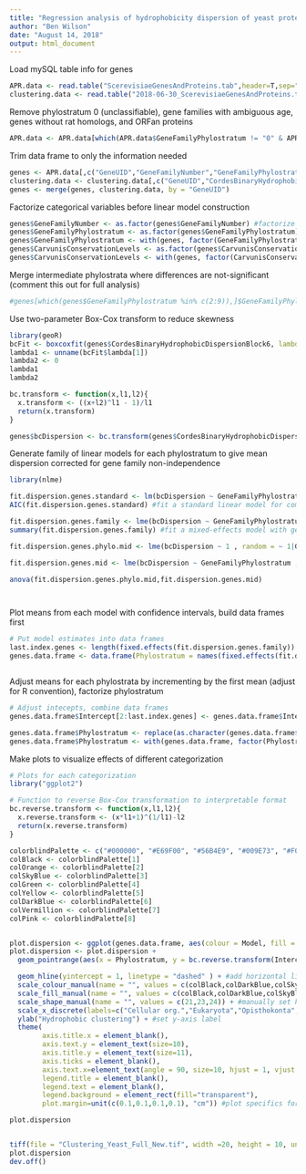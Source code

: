 ```yaml
---
title: "Regression analysis of hydrophobicity dispersion of yeast proteins"
author: "Ben Wilson"
date: "August 14, 2018"
output: html_document
---
```

  
Load mySQL table info for genes
```r
APR.data <- read.table("ScerevisiaeGenesAndProteins.tab",header=T,sep="\t") #read mySQL data into data frame
clustering.data <- read.table("2018-06-30_ScerevisiaeGenesAndProteins.tab", sep = "\t", header = TRUE)
```

Remove phylostratum 0 (unclassifiable), gene families with ambiguous age, genes without rat homologs, and ORFan proteins
```r
APR.data <- APR.data[which(APR.data$GeneFamilyPhylostratum != "0" & APR.data$ExcludedAsDubious != 1),] #exclude unclassifiable genes, false-positive rich ORFans
```

Trim data frame to only the information needed
```r
genes <- APR.data[,c("GeneUID","GeneFamilyNumber","GeneFamilyPhylostratum","CarvunisConservationLevels")] #subset out 
clustering.data <- clustering.data[,c("GeneUID","CordesBinaryHydrophobicDispersionBlock6")]
genes <- merge(genes, clustering.data, by = "GeneUID")

```

Factorize categorical variables before linear model construction
```r
genes$GeneFamilyNumber <- as.factor(genes$GeneFamilyNumber) #factorize gene family identifier to prevent numeric interpretation
genes$GeneFamilyPhylostratum <- as.factor(genes$GeneFamilyPhylostratum) #factorize PS to prevent numeric interpretation in fit
genes$GeneFamilyPhylostratum <- with(genes, factor(GeneFamilyPhylostratum, levels = c(sort(unique(genes$GeneFamilyPhylostratum))))) # set levels of categorical phylostratum variable
genes$CarvunisConservationLevels <- as.factor(genes$CarvunisConservationLevels) #factorize PS to prevent numeric interpretation in fit
genes$CarvunisConservationLevels <- with(genes, factor(CarvunisConservationLevels, levels = c(sort(unique(genes$CarvunisConservationLevels))))) # set levels of categorical

```

Merge intermediate phylostrata where differences are not-significant (comment this out for full analysis)
```r
#genes[which(genes$GeneFamilyPhylostratum %in% c(2:9)),]$GeneFamilyPhylostratum <- 2 
```


Use two-parameter Box-Cox transform to reduce skewness
```r
library(geoR)
bcFit <- boxcoxfit(genes$CordesBinaryHydrophobicDispersionBlock6, lambda2 =  NULL) #Fit 1-parameter Box-Cox transformation
lambda1 <- unname(bcFit$lambda[1])
lambda2 <- 0
lambda1
lambda2

bc.transform <- function(x,l1,l2){
  x.transform <- ((x+l2)^l1 - 1)/l1
  return(x.transform)
}

genes$bcDispersion <- bc.transform(genes$CordesBinaryHydrophobicDispersionBlock6, lambda1, lambda2) #transform data to reduce heteroskedasticity
```

Generate family of linear models for each phylostratum to give mean dispersion corrected for gene family non-independence
```r
library(nlme)

fit.dispersion.genes.standard <- lm(bcDispersion ~ GeneFamilyPhylostratum, data = genes)
AIC(fit.dispersion.genes.standard) #fit a standard linear model for comparison, print AIC

fit.dispersion.genes.family <- lme(bcDispersion ~ GeneFamilyPhylostratum , random = ~ 1|GeneFamilyNumber, data = genes, method = "ML")
summary(fit.dispersion.genes.family) #fit a mixed-effects model with gene family as a random effect term

fit.dispersion.genes.phylo.mid <- lme(bcDispersion ~ 1 , random = ~ 1|GeneFamilyNumber, data = genes[which(genes$GeneFamilyPhylostratum%in%c(2:9)),], method = "ML")

fit.dispersion.genes.mid <- lme(bcDispersion ~ GeneFamilyPhylostratum , random = ~ 1|GeneFamilyNumber, data = genes[which(genes$GeneFamilyPhylostratum%in%c(2:9)),], method = "ML")

anova(fit.dispersion.genes.phylo.mid,fit.dispersion.genes.mid)




```



Plot means from each model with confidence intervals, build data frames first
```r
# Put model estimates into data frames
last.index.genes <- length(fixed.effects(fit.dispersion.genes.family)) #get number of phylostrata that have been fit
genes.data.frame <- data.frame(Phylostratum = names(fixed.effects(fit.dispersion.genes.family)[1:last.index.genes]), Intercept = unname(fixed.effects(fit.dispersion.genes.family)[1:last.index.genes]), SE = unname(summary(fit.dispersion.genes.family)$tTable[,2][1:last.index.genes]), Model = "Genes") #create data frame to hold linear model results



```

Adjust means for each phylostrata by incrementing by the first mean (adjust for R convention), factorize phylostratum
```r
# Adjust intecepts, combine data frames
genes.data.frame$Intercept[2:last.index.genes] <- genes.data.frame$Intercept[2:last.index.genes] + genes.data.frame$Intercept[1] #increment means by first mean

genes.data.frame$Phylostratum <- replace(as.character(genes.data.frame$Phylostratum),1:(last.index.genes),c(1:last.index.genes)) #replace linear model text with readable phylostratum names
genes.data.frame$Phylostratum <- with(genes.data.frame, factor(Phylostratum, levels = c(1:max(last.index.genes)))) #factorize phylostratum before plotting
```

Make plots to visualize effects of different categorization
```r
# Plots for each categorization
library("ggplot2")

# Function to reverse Box-Cox transformation to interpretable format
bc.reverse.transform <- function(x,l1,l2){
  x.reverse.transform <- (x*l1+1)^(1/l1)-l2
  return(x.reverse.transform)
}

colorblindPalette <- c("#000000", "#E69F00", "#56B4E9", "#009E73", "#F0E442", "#0072B2", "#D55E00", "#CC79A7")
colBlack <- colorblindPalette[1]
colOrange <- colorblindPalette[2]
colSkyBlue <- colorblindPalette[3]
colGreen <- colorblindPalette[4]
colYellow <- colorblindPalette[5]
colDarkBlue <- colorblindPalette[6]
colVermillion <- colorblindPalette[7]
colPink <- colorblindPalette[8]


plot.dispersion <- ggplot(genes.data.frame, aes(colour = Model, fill = Model, shape = Model)) #create ggplot object
plot.dispersion <- plot.dispersion + 
  geom_pointrange(aes(x = Phylostratum, y = bc.reverse.transform(Intercept, lambda1, lambda2), ymin = bc.reverse.transform(Intercept - SE, lambda1, lambda2), ymax = bc.reverse.transform(Intercept + SE, lambda1, lambda2)), size = 0.5, lwd = 1, position = position_dodge(width = 0.75),  show.legend=FALSE) + #add points

  geom_hline(yintercept = 1, linetype = "dashed" ) + #add horizontal line for Poisson expectation
  scale_colour_manual(name = "", values = c(colBlack,colDarkBlue,colSkyBlue)) + #manually scale line colors
  scale_fill_manual(name = "", values = c(colBlack,colDarkBlue,colSkyBlue)) + #manually scale fill colors
  scale_shape_manual(name = "", values = c(21,23,24)) + #manually set hollow shapes
  scale_x_discrete(labels=c("Cellular org.","Eukaryota","Opisthokonta","Fungi","Dikarya","Ascomycota","Saccharomyceta","Saccharomycetales","Sacccharomycetaceae","S. cerevisiae")) +
  ylab("Hydrophobic clustering") + #set y-axis label
  theme(
        axis.title.x = element_blank(),
        axis.text.y = element_text(size=10),
        axis.title.y = element_text(size=11),
        axis.ticks = element_blank(),
        axis.text.x=element_text(angle = 90, size=10, hjust = 1, vjust = 0),
        legend.title = element_blank(),
        legend.text = element_blank(),
        legend.background = element_rect(fill="transparent"),
        plot.margin=unit(c(0.1,0.1,0.1,0.1), "cm")) #plot specifics for sizes, positions, orientations, etc.

plot.dispersion


tiff(file = "Clustering_Yeast_Full_New.tif", width =20, height = 10, units = "cm", res = 300) #output plot object to tif
plot.dispersion
dev.off()



```